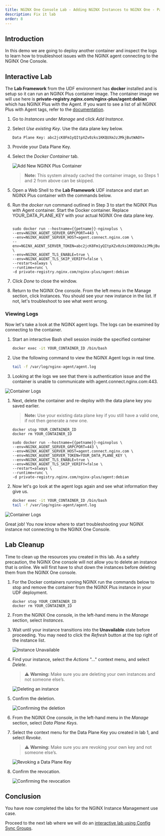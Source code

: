 ```yaml
---
title: NGINX One Console Lab - Adding NGINX Instances to NGINX One - Part 2
description: Fix it lab
order: 8
---
```


## Introduction

In this demo we are going to deploy another container and inspect the logs to learn how to troubleshoot issues with the NGINX agent connecting to the NGINX One Console. 

## Interactive Lab
    
The **Lab Framework** from the UDF environment has **docker** installed and is setup so it can run an NGINX Plus container image. The container image we will use here is **private-registry.nginx.com/nginx-plus/agent:debian** which has NGINX Plus with the Agent. If you want to see a list of all NGINX Plus with Agent tags, refer to the [documentation](https://docs.nginx.com/nginx/admin-guide/installing-nginx/installing-nginx-docker/#pulling-the-image).

1. Go to *Instances* under *Manage* and click *Add Instance*.

1. Select *Use existing Key*. Use the data plane key below.

    ```
    Data Plane Key: abc2jcK8Fm1yQItpXZv0zks1KKQUXmJzJMkjButWAOY=
    ```

1. Provide your Data Plane Key.

1. Select the *Docker Container* tab.

    ![Add New NGINX Plus Container](media/lab5-17.png)

    > **Note:** This system already cached the container image, so Steps 1 and 2 from above can be skipped.

1. Open a Web Shell to the **Lab Framework** UDF instance and start an NGINX Plus container with the commands below.

1. Run the *docker run* command outlined in Step 3 to start the NGINX Plus with Agent container. Start the Docker container. Replace YOUR_DATA_PLANE_KEY with your actual NGINX One data plane key.
    ```shell

    sudo docker run --hostname={{petname}}-nginxplus \
    --env=NGINX_AGENT_SERVER_GRPCPORT=443 \
    --env=NGINX_AGENT_SERVER_HOST=agent.connect.nginx.com \
    --env=NGINX_AGENT_SERVER_TOKEN=abc2jcK8Fm1yQItpXZv0zks1KKQUXmJzJMkjButWAOY= \
    --env=NGINX_AGENT_TLS_ENABLE=true \
    --env=NGINX_AGENT_TLS_SKIP_VERIFY=false \
    --restart=always \
    --runtime=runc \
    -d private-registry.nginx.com/nginx-plus/agent:debian
    ```

1. Click *Done* to close the window.

1. Return to the NGINX One console. From the left menu in the Manage section, click Instances. You should see your new instance in the list. If not, let's troubleshoot to see what went wrong.


### Viewing Logs

Now let's take a look at the NGINX agent logs. The logs can be examined by connecting to the container.

1. Start an interactive Bash shell session inside the specified container

    ``` bash
    docker exec -it YOUR_CONTAINER_ID /bin/bash
    ```

1. Use the following command to view the NGINX Agent logs in real time.

    ``` bash
    tail -f /var/log/nginx-agent/agent.log
    ```

1. Looking at the logs we see that there is authentication issue and the container is unable to communicate with agent.connect.nginx.com:443.

![Container Logs](media/lab8-1.png)

1. Next, delete the container and re-deploy with the data plane key you saved earlier.

    > **Note:** Use your existing data plane key if you still have a valid one, if not then generate a new one. 

    ```
    docker stop YOUR_CONTAINER_ID
    docker rm YOUR_CONTAINER_ID
    ```

    ```
    sudo docker run --hostname={{petname}}-nginxplus \
    --env=NGINX_AGENT_SERVER_GRPCPORT=443 \
    --env=NGINX_AGENT_SERVER_HOST=agent.connect.nginx.com \
    --env=NGINX_AGENT_SERVER_TOKEN=YOUR_DATA_PLANE_KEY \
    --env=NGINX_AGENT_TLS_ENABLE=true \
    --env=NGINX_AGENT_TLS_SKIP_VERIFY=false \
    --restart=always \
    --runtime=runc \
    -d private-registry.nginx.com/nginx-plus/agent:debian
    ```

1.  Now let's go look at the agent logs again and see what information they give us.

    ``` bash
    docker exec -it YOUR_CONTAINER_ID /bin/bash
    tail -f /var/log/nginx-agent/agent.log
    ```
![Container Logs](media/lab8-2.png)

Great job! You now know where to start troubleshooting your NGINX instance not connecting to the NGINX One Console.


## Lab Cleanup

Time to clean up the resources you created in this lab. As a safety precaution, the NGINX One console will not allow you to delete an instance that is online. We will first have to shut down the instances before deleting them from the NGINX One console.

1. For the Docker containers running NGINX run the commands below to stop and remove the container from the NGINX Plus instance in your UDF deployment.

    ``` docker
    docker stop YOUR_CONTAINER_ID
    docker rm YOUR_CONTAINER_ID
    ```

1. From the NGINX One console, in the left-hand menu in the *Manage* section, select *Instances*.

1. Wait until your instance transitions into the **Unavailable** state before proceeding. You may need to click the *Refresh* button at the top right of the instance list.

    ![Instance Unavailable](media/cleanup-3.png)

1. Find your instance, select the *Actions* "..." context menu, and select *Delete*.

    > :warning: **Warning:** Make sure you are deleting your own instances and not someone else’s.

    ![Deleting an instance](media/cleanup-4.png)

1. Confirm the deletion.

    ![Confirming the deletion](media/cleanup-5.png)

1. From the NGINX One console, in the left-hand menu in the *Manage* section, select *Data Plane Keys*.

1. Select the context menu for the Data Plane Key you created in lab 1, and select *Revoke*.

    > :warning: **Warning:** Make sure you are revoking your own key and not someone else’s.

    ![Revoking a Data Plane Key](media/cleanup-6.png)

1. Confirm the revocation.

    ![Confirming the revocation](media/cleanup-7.png)

## Conclusion

You have now completed the labs for the NGINX Instance Management use case.

Proceed to the next lab where we will do an [interactive lab using Config Sync Groups](nginx-one-6.mdx).
